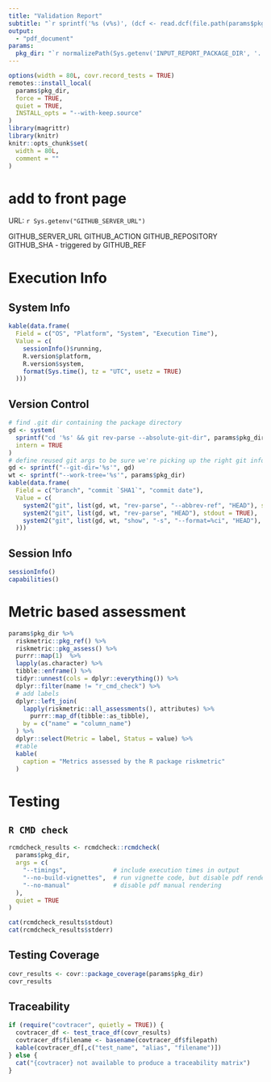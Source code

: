```yaml
---
title: "Validation Report"
subtitle: "`r sprintf('%s (v%s)', (dcf <- read.dcf(file.path(params$pkg_dir, 'DESCRIPTION')))[,'Package'], dcf[,'Version'])`"
output:
  - "pdf_document"
params:
  pkg_dir: "`r normalizePath(Sys.getenv('INPUT_REPORT_PACKAGE_DIR', '.'))`"
---
```


```r
options(width = 80L, covr.record_tests = TRUE)
remotes::install_local(
  params$pkg_dir,
  force = TRUE,
  quiet = TRUE,
  INSTALL_opts = "--with-keep.source"
)
library(magrittr)
library(knitr)
knitr::opts_chunk$set(
  width = 80L,
  comment = ""
)


```

# add to front page

URL: `r Sys.getenv("GITHUB_SERVER_URL")`

GITHUB_SERVER_URL
GITHUB_ACTION
GITHUB_REPOSITORY
GITHUB_SHA - triggered by
GITHUB_REF

# Execution Info

## System Info

```r
kable(data.frame(
  Field = c("OS", "Platform", "System", "Execution Time"),
  Value = c(
    sessionInfo()$running,
    R.version$platform,
    R.version$system,
    format(Sys.time(), tz = "UTC", usetz = TRUE)
  )))
```

## Version Control

```r
# find .git dir containing the package directory
gd <- system(
  sprintf("cd '%s' && git rev-parse --absolute-git-dir", params$pkg_dir),
  intern = TRUE
)
# define reused git args to be sure we're picking up the right git info
gd <- sprintf("--git-dir='%s'", gd)
wt <- sprintf("--work-tree='%s'", params$pkg_dir)
kable(data.frame(
  Field = c("branch", "commit `SHA1`", "commit date"),
  Value = c(
    system2("git", list(gd, wt, "rev-parse", "--abbrev-ref", "HEAD"), stdout = TRUE),
    system2("git", list(gd, wt, "rev-parse", "HEAD"), stdout = TRUE),
    system2("git", list(gd, wt, "show", "-s", "--format=%ci", "HEAD"), stdout = TRUE)
  )))
```

## Session Info

```r
sessionInfo()
capabilities()
```

# Metric based assessment

```r
params$pkg_dir %>%
  riskmetric::pkg_ref() %>%
  riskmetric::pkg_assess() %>%
  purrr::map(1)  %>% 
  lapply(as.character) %>%
  tibble::enframe() %>% 
  tidyr::unnest(cols = dplyr::everything()) %>%
  dplyr::filter(name != "r_cmd_check") %>%
  # add labels
  dplyr::left_join(
    lapply(riskmetric::all_assessments(), attributes) %>%
      purrr::map_df(tibble::as_tibble),
    by = c("name" = "column_name")
  ) %>%
  dplyr::select(Metric = label, Status = value) %>%
  #table
  kable(
    caption = "Metrics assessed by the R package riskmetric"
  )
```

# Testing

## `R CMD check`

```r
rcmdcheck_results <- rcmdcheck::rcmdcheck(
  params$pkg_dir,
  args = c(
    "--timings",             # include execution times in output
    "--no-build-vignettes",  # run vignette code, but disable pdf rendering
    "--no-manual"            # disable pdf manual rendering
  ),
  quiet = TRUE
)

cat(rcmdcheck_results$stdout)
cat(rcmdcheck_results$stderr)
```

## Testing Coverage

```r
covr_results <- covr::package_coverage(params$pkg_dir)
covr_results
```

## Traceability

```r
if (require("covtracer", quietly = TRUE)) {
  covtracer_df <- test_trace_df(covr_results)
  covtracer_df$filename <- basename(covtracer_df$filepath)
  kable(covtracer_df[,c("test_name", "alias", "filename")])  
} else {
  cat("{covtracer} not available to produce a traceability matrix")
}
```
